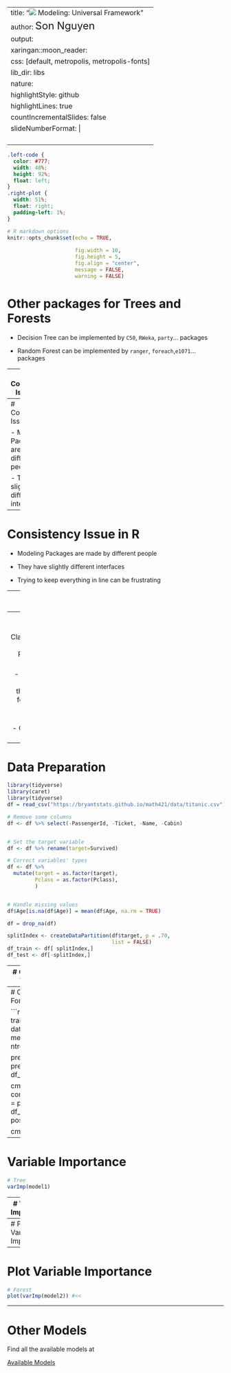 
---
title: "![](./figures/bat-cartoon.png) Modeling: Universal Framework"
author: <font size="5"> Son Nguyen </font>
output:
  xaringan::moon_reader:
    css: [default, metropolis, metropolis-fonts]
    lib_dir: libs
    nature:
      highlightStyle: github
      highlightLines: true
      countIncrementalSlides: false
      slideNumberFormat: |
        <div class="progress-bar-container">
          <div class="progress-bar" style="width: calc(%current% / %total% * 100%);">
          </div>
        </div>`
---

<style>

.remark-slide-content {
  background-color: #FFFFFF;
  border-top: 80px solid #F9C389;
  font-size: 17px;
  font-weight: 300;
  line-height: 1.5;
  padding: 1em 2em 1em 2em
}

.inverse {
  background-color: #696767;
  border-top: 80px solid #696767;
  text-shadow: none;
  background-image: url(https://github.com/goodekat/presentations/blob/master/2019-isugg-gganimate-spooky/figures/spider.png?raw=true);
	background-position: 50% 75%;
  background-size: 150px;
}

.your-turn{
  background-color: #8C7E95;
  border-top: 80px solid #F9C389;
  text-shadow: none;
  background-image: url(https://github.com/goodekat/presentations/blob/master/2019-isugg-gganimate-spooky/figures/spider.png?raw=true);
	background-position: 95% 90%;
  background-size: 75px;
}

.title-slide {
  background-color: #F9C389;
  border-top: 80px solid #F9C389;
  background-image: none;
}

.title-slide > h1  {
  color: #111111;
  font-size: 40px;
  text-shadow: none;
  font-weight: 400;
  text-align: left;
  margin-left: 15px;
  padding-top: 80px;
}
.title-slide > h2  {
  margin-top: -25px;
  padding-bottom: -20px;
  color: #111111;
  text-shadow: none;
  font-weight: 300;
  font-size: 35px;
  text-align: left;
  margin-left: 15px;
}
.title-slide > h3  {
  color: #111111;
  text-shadow: none;
  font-weight: 300;
  font-size: 25px;
  text-align: left;
  margin-left: 15px;
  margin-bottom: -30px;
}

</style>

```css
.left-code {
  color: #777;
  width: 48%;
  height: 92%;
  float: left;
}
.right-plot {
  width: 51%;
  float: right;
  padding-left: 1%;
}
```

```r

# R markdown options
knitr::opts_chunk$set(echo = TRUE, 
                      
                      fig.width = 10,
                      fig.height = 5,
                      fig.align = "center", 
                      message = FALSE,
                      warning = FALSE)

```


# Other packages for Trees and Forests

- Decision Tree can be implemented by `C50`, `RWeka`, `party`... packages

- Random Forest can be implemented by `ranger`, `foreach`,`e1071`... packages

---
# Consistency Issue in R

- Modeling Packages are made by different people


---
# Consistency Issue in R

- Modeling Packages are made by different people

- They have slightly different interfaces


---
# Consistency Issue in R

- Modeling Packages are made by different people

- They have slightly different interfaces

- Trying to keep everything in line can be frustrating

---
# Unified Interface

- A package to unify all the model interfaces is needed

- This is called a `wrapper`

- There are several wrappers for machine learning in R:

  - caret
  
  - mlr3
  
  - tidymodels

---
# CARET

- Short for Classification And REgression Training 

- Attempt to streamline the process for creating predictive models. 

- Created by Max Kuhn

---
# Data Preparation

```r
library(tidyverse)
library(caret)
library(tidyverse)
df = read_csv("https://bryantstats.github.io/math421/data/titanic.csv")

# Remove some columns
df <- df %>% select(-PassengerId, -Ticket, -Name, -Cabin)


# Set the target variable
df <- df %>% rename(target=Survived)

# Correct variables' types
df <- df %>% 
  mutate(target = as.factor(target),
         Pclass = as.factor(Pclass),
         )


# Handle missing values
df$Age[is.na(df$Age)] = mean(df$Age, na.rm = TRUE)

df = drop_na(df)

splitIndex <- createDataPartition(df$target, p = .70, 
                                  list = FALSE)
df_train <- df[ splitIndex,]
df_test <- df[-splitIndex,]

```

---
# Create a Decision Tree with Caret

```r
model1 <- train(target~., data=df_train, 
                method = "rpart2", #<<
                maxdepth=3)

pred <- predict(model1, df_test)

cm <- confusionMatrix(data = pred, reference = df_test$target, positive = "1")

cm$overall[1]
```

---
# Create a Random Forest with Caret

```r
model2 <- train(target~., data=df_train, 
                method = "rf", #<< 
                ntree = 1000) 

pred <- predict(model2, df_test)

cm <- confusionMatrix(data = pred, reference = df_test$target, positive = "1")

cm$overall[1]
```

---
# Variable Importance

```r
# Tree
varImp(model1)
```

---
# Variable Importance

```r
# Forest
varImp(model2)
```

---
# Plot Variable Importance
```r
# Tree
plot(varImp(model1)) #<<
```

---
# Plot Variable Importance
```r
# Forest
plot(varImp(model2)) #<<
```

---
# Other Models

Find all the available models at

[Available Models](https://topepo.github.io/caret/available-models.html)

